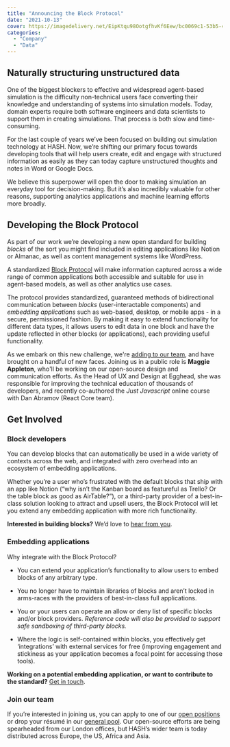 ```yaml
---
title: "Announcing the Block Protocol"
date: "2021-10-13"
cover: https://imagedelivery.net/EipKtqu98OotgfhvKf6Eew/bc0069c1-53b5-491d-c002-c4338acf2700/public
categories:
  - "Company"
  - "Data"
---
```


## Naturally structuring unstructured data

One of the biggest blockers to effective and widespread agent-based simulation is the difficulty non-technical users face converting their knowledge and understanding of systems into simulation models. Today, domain experts require both software engineers and data scientists to support them in creating simulations. That process is both slow and time-consuming.

For the last couple of years we’ve been focused on building out simulation technology at HASH. Now, we’re shifting our primary focus towards developing tools that will help users create, edit and engage with structured information as easily as they can today capture unstructured thoughts and notes in Word or Google Docs.

We believe this superpower will open the door to making simulation an everyday tool for decision-making. But it’s also incredibly valuable for other reasons, supporting analytics applications and machine learning efforts more broadly.

## Developing the Block Protocol

As part of our work we’re developing a new open standard for building _blocks_ of the sort you might find included in editing applications like Notion or Almanac, as well as content management systems like WordPress.

A standardized [Block Protocol](https://blockprotocol.org/) will make information captured across a wide range of common applications both accessible and suitable for use in agent-based models, as well as other analytics use cases.

The protocol provides standardized, guaranteed methods of bidirectional communication between _blocks_ (user-interactable components) and _embedding applications_ such as web-based, desktop, or mobile apps - in a secure, permissioned fashion. By making it easy to extend functionality for different data types, it allows users to edit data in one block and have the update reflected in other blocks (or applications), each providing useful functionality.

As we embark on this new challenge, we're [adding to our team](https://hash.ai/careers), and have brought on a handful of new faces. Joining us in a public role is **Maggie Appleton**, who'll be working on our open-source design and communication efforts. As the Head of UX and Design at Egghead, she was responsible for improving the technical education of thousands of developers, and recently co-authored the _Just Javascript_ online course with Dan Abramov (React Core team).

## Get Involved

### Block developers

You can develop blocks that can automatically be used in a wide variety of contexts across the web, and integrated with zero overhead into an ecosystem of embedding applications.

Whether you’re a user who’s frustrated with the default blocks that ship with an app like Notion (“why isn’t the Kanban board as featureful as Trello? Or the table block as good as AirTable?”), or a third-party provider of a best-in-class solution looking to attract and upsell users, the Block Protocol will let you extend any embedding application with more rich functionality.

**Interested in building blocks?** We’d love to [hear from you](https://blockprotocol.org/partners).

### Embedding applications

Why integrate with the Block Protocol?

- You can extend your application’s functionality to allow users to embed blocks of any arbitrary type.

- You no longer have to maintain libraries of blocks and aren’t locked in arms-races with the providers of best-in-class full applications.

- You or your users can operate an allow or deny list of specific blocks and/or block providers. _Reference code will also be provided to support safe sandboxing of third-party blocks._

- Where the logic is self-contained within blocks, you effectively get ‘integrations’ with external services for free (improving engagement and stickiness as your application becomes a focal point for accessing those tools).

**Working on a potential embedding application, or want to contribute to the standard?** [Get in touch](https://blockprotocol.org/partners).

### Join our team

If you’re interested in joining us, you can apply to one of our [open positions](https://hash.ai/careers) or drop your résumé in our [general pool](https://hash.ai/careers/general). Our open-source efforts are being spearheaded from our London offices, but HASH’s wider team is today distributed across Europe, the US, Africa and Asia.
